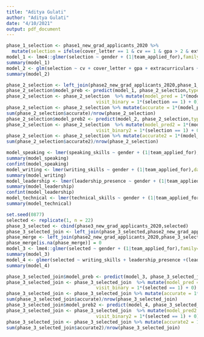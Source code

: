 ```yaml
---
title: "Aditya Gulati"
author: "Aditya Gulati"
date: "4/10/2021"
output: pdf_document
---
```


```r
phase_1_selection <- phase1_new_grad_applicants_2020 %>%
  mutate(selection = ifelse(cover_letter == 1 & cv == 1 & gpa > 2 & extracurriculars > 0 & work_experience > 0,1,0))
model_1 <- lme4::glmer(selection ~ gender + (1|team_applied_for),family='binomial', data= phase_1_selection,nAGQ = 0)
summary(model_1)
model_2 <- glm(selection ~ cv + cover_letter + gpa + extracurriculars + work_experience ,family='binomial', data= phase_1_selection)
summary(model_2)
```

```r
phase_2_selection <- left_join(phase2_new_grad_applicants_2020,phase_1_selection)
phase_2_selection$model_preb <- predict(model_1, phase_2_selection,type = "response")
phase_2_selection <- phase_2_selection  %>% mutate(model_pred = 1*(model_preb > .5) + 0,
                                 visit_binary = 1*(selection == 1) + 0)
phase_2_selection <- phase_2_selection %>% mutate(accurate = 1*(model_pred == visit_binary))
sum(phase_2_selection$accurate)/nrow(phase_2_selection)
phase_2_selection$model_preb2 <- predict(model_2, phase_2_selection,type = "response")
phase_2_selection <- phase_2_selection  %>% mutate(model_pred2 = 1*(model_preb2 > .5) + 0,
                                 visit_binary2 = 1*(selection == 1) + 0)
phase_2_selection <- phase_2_selection %>% mutate(accurate2 = 1*(model_pred2 == visit_binary2))
sum(phase_2_selection$accurate2)/nrow(phase_2_selection)
```

```r
model_speaking <- lmer(speaking_skills ~ gender + (1|team_applied_for),data = phase2_new_grad_applicants_2020 )
summary(model_speaking)
confint(model_speaking)
model_writing <- lmer(writing_skills ~ gender + (1|team_applied_for),data = phase2_new_grad_applicants_2020)
summary(model_writing)
model_leadership <- lmer(leadership_presence ~ gender + (1|team_applied_for),data = phase2_new_grad_applicants_2020)
summary(model_leadership)
confint(model_leadership)
model_technical <- lmer(technical_skills ~ gender + (1|team_applied_for),data = phase2_new_grad_applicants_2020)
summary(model_technical)
```

```r
set.seed(0877)
selected <- replicate(1, n = 22)
phase_3_selected <- cbind(phase3_new_grad_applicants_2020,selected)
phase_3_selected_join <- left_join(phase_3_selected,phase2_new_grad_applicants_2020)
phase_merge <- left_join(phase2_new_grad_applicants_2020,phase_3_selected)
phase_merge[is.na(phase_merge)] = 0
model_3 <- lme4::glmer(selected ~ gender + (1|team_applied_for),family='binomial', data= phase_merge,nAGQ = 0)
summary(model_3)
model_4 <- glmer(selected ~ writing_skills + leadership_presence +(leadership_presence|gender) + speaking_skills  + (speaking_skills|gender) + extracurriculars + technical_skills + work_experience,family='binomial', data= phase_merge)
summary(model_4)
```
```r
phase_3_selected_join$model_preb <- predict(model_3, phase_3_selected_join,type = "response")
phase_3_selected_join <- phase_3_selected_join  %>% mutate(model_pred = 1*(model_preb > .5) + 0,
                                 visit_binary = 1*(selected == 1) + 0)
phase_3_selected_join <- phase_3_selected_join %>% mutate(accurate = 1*(model_pred == visit_binary))
sum(phase_3_selected_join$accurate)/nrow(phase_3_selected_join)
phase_3_selected_join$model_preb2 <- predict(model_4, phase_3_selected_join,type = "response")
phase_3_selected_join <- phase_3_selected_join  %>% mutate(model_pred2 = 1*(model_preb2 > .5) + 0,
                                 visit_binary2 = 1*(selected == 1) + 0)
phase_3_selected_join <- phase_3_selected_join %>% mutate(accurate2 = 1*(model_pred2 == visit_binary2))
sum(phase_3_selected_join$accurate2)/nrow(phase_3_selected_join)
```


